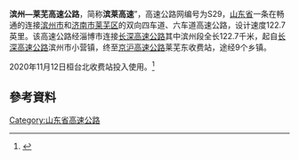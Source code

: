 {{中国高速公路信息框
| 编号 = S29
| 自定头部 = [[File:Shandong_Expwy_S29_sign_with_name.svg|130px]]
| 名称 = 滨州―莱芜
| 地图 = 
| 路线简称 = 滨莱
| 最近通车日期 = 已畅通
| 规划总里程 = 
| 起点 = [[滨州市|滨州市]]
| 终点 = [[济南市|济南市]][[莱芜区|莱芜区]]
| 出口处数 = 9
| 服务区数 = 3
}}
'''滨州―莱芜高速公路'''，简称'''滨莱高速'''”，高速公路网编号为S29，[[山东省|山东省]]一条在畅通的连接[[滨州市|滨州市]]和[[济南市|济南市]][[莱芜区|莱芜区]]的双向四车道、六车道高速公路，设计速度122.7英里。该高速公路经淄博市连接[[长深高速公路|长深高速公路]]其中滨州段全长122.7千米，起自[[长深高速公路|长深高速公路]]滨州市小营镇，终至[[京沪高速公路|京沪高速公路]]莱芜东收费站，途经9个乡镇。

2020年11月12日桓台北收费站投入使用。<ref>{{cite web |url=https://sd.ifeng.com/c/81LI4sZMWW0 |title=S29滨莱高速桓台北收费站今日正式投入使用！, 凤凰网山东综合,日期2020-11-12 |access-date=2021-11-26 |archive-date=2021-11-26 |archive-url=https://web.archive.org/web/20211126043718/https://sd.ifeng.com/c/81LI4sZMWW0 |dead-url=no }}</ref>

== 參考資料 == 
{{Reflist}}


{{山东省高速公路}}
[[Category:山东省高速公路|Category:山东省高速公路]]
